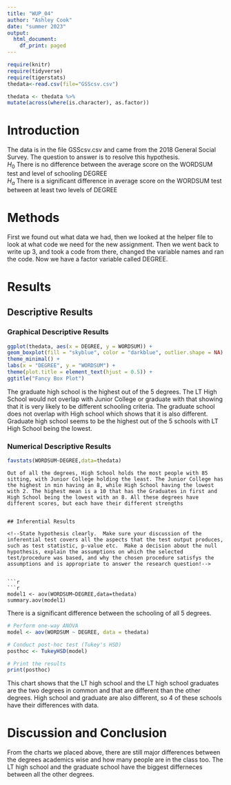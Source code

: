 ```yaml
---
title: "WUP_04"
author: "Ashley Cook"
date: "summer 2023"
output:
  html_document:
    df_print: paged
---
```


```r
require(knitr)
require(tidyverse)
require(tigerstats)
thedata<-read.csv(file="GSScsv.csv")
```

```r
thedata <- thedata %>%
mutate(across(where(is.character), as.factor))
```

# Introduction

<!--In this section you explain what you are trying to show.  Where did the data come from?  What is the research or other question you are trying to answer?!-->

The data is in the file GSScsv.csv and came from the 2018 General Social Survey.  The question to answer is to resolve this hypothesis.  
$H_0$ There is no difference between the average score on the WORDSUM test and level of schooling DEGREE  
$H_a$ There is a significant difference in average score on the WORDSUM test between at least two levels of DEGREE  

# Methods

<!--Mention that you intend to use chatGPT to the greatest extent possible. Give credit to chatGPT when you use it to create code in your report. Decide on your methods:  use "variable analysis" or other appropriate descriptors.  Make sure to choose at least one graphical method and at least one numerical method.!-->

First we found out what data we had, then we looked at the helper file to look at what code we need for the new assignment. Then we went back to write up 3, and took a code from there, changed the variable names and ran the code. Now we have a factor variable called DEGREE. 

# Results

<!--Divide this section into two sub-sections:  One for your descriptive  results and one for your inferential results.!-->

## Descriptive Results

### Graphical Descriptive Results

<!--Graphical results here.  Make sure to show your code.  Provide appropriate labels for axes, giving units if possible, and provide a good title for the graph, too.  Use the graphical results to describe the patterns if any that exist in the data as focused toward the research question!-->

```r
ggplot(thedata, aes(x = DEGREE, y = WORDSUM)) +
geom_boxplot(fill = "skyblue", color = "darkblue", outlier.shape = NA) +
theme_minimal() +
labs(x = "DEGREE", y = "WORDSUM") +
theme(plot.title = element_text(hjust = 0.5)) +
ggtitle("Fancy Box Plot")
```
  
The graduate high school is the highest out of the 5 degrees. The LT High School would not overlap with Junior College or graduate with that showing that it is very likely to be different schooling criteria. The graduate school does not overlap with High school which shows that it is also different. Graduate high school seems to be the highest out of the 5 schools with LT High School being the lowest.
  

### Numerical Descriptive Results

<!--Numerical results go here. Use the numerical results to describe the patterns if any that exist in the data as focused toward the research question!-->

```r
favstats(WORDSUM~DEGREE,data=thedata)
```
```
Out of all the degrees, High School holds the most people with 85 sitting, with Junior College holding the least. The Junior College has the highest in min having an 8, while High School having the lowest with 2. The highest mean is a 10 that has the Graduates in first and High School being the lowest with an 8. All these degrees have different scores, but each have their different strengths


## Inferential Results

<!--State hypothesis clearly.  Make sure your discussion of the inferential test covers all the aspects that the test output produces, such as test statistic, p-value etc.  Make a decision about the null hypothesis, explain the assumptions on which the selected test/procedure was based, and why the chosen procedure satisfys the assumptions and is appropriate to answer the research question!-->


```r
```r
model1 <- aov(WORDSUM~DEGREE,data=thedata)
summary.aov(model1)
```

  
There is a significant difference between the schooling of all 5 degrees.

  
```r
# Perform one-way ANOVA
model <- aov(WORDSUM ~ DEGREE, data = thedata)

# Conduct post-hoc test (Tukey's HSD)
posthoc <- TukeyHSD(model)

# Print the results
print(posthoc)
```
  
This chart shows that the LT high school and the LT high school graduates are the two degrees in common and that are different than the other degrees. High school and graduate are also different, so 4 of these schools have their differences with data. 


# Discussion and Conclusion

<!--Discussion and conclusion here.  If you found a relationship be sure to consider whether the relationship occurs because one of the variavbles causes the other, or whether they perhasps are related for some other reason.  Watch the chapter 6 videos from the GeorgeTown videos collection.!-->

  
From the charts we placed above, there are still major differences between the degrees academics wise and how many people are in the class too. The LT high school and the graduate school have the biggest differneces between all the other degrees. 
